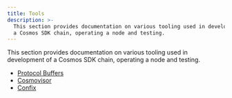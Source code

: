 ```yaml
---
title: Tools
description: >-
  This section provides documentation on various tooling used in development of
  a Cosmos SDK chain, operating a node and testing.
---
```


This section provides documentation on various tooling used in development of a Cosmos SDK chain, operating a node and testing.

* [Protocol Buffers](/sdk/v0.47/build/tooling/protobuf)
* [Cosmovisor](/sdk/v0.47/build/tooling/cosmovisor)
* [Confix](/sdk/v0.47/build/tooling/protobuf)
